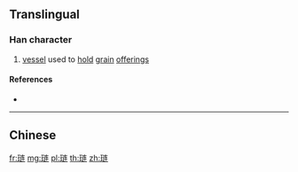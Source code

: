{{character info/new}}
{{also|璉}}
==Translingual==

===Han character===
{{Han char|rn=96|rad=玉|as=07|sn=11|four=|canj=MGYKQ}}

# [[vessel]] used to [[hold]] [[grain]] [[offering]]s

====References====
* {{Han ref|kx=0736.081|hdz=21115.070|uh=740F|ud=29711}}

----

==Chinese==
{{zh-see|璉}}

[[fr:琏]]
[[mg:琏]]
[[pl:琏]]
[[th:琏]]
[[zh:琏]]